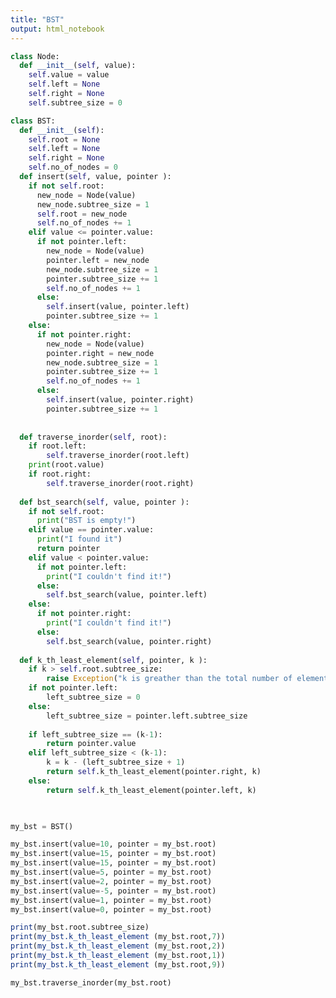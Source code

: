 ```yaml
---
title: "BST"
output: html_notebook
---
```


```python
class Node:
  def __init__(self, value):
    self.value = value
    self.left = None
    self.right = None
    self.subtree_size = 0
```


```python
class BST:
  def __init__(self):
    self.root = None
    self.left = None
    self.right = None
    self.no_of_nodes = 0
  def insert(self, value, pointer ):
    if not self.root:
      new_node = Node(value)
      new_node.subtree_size = 1
      self.root = new_node
      self.no_of_nodes += 1
    elif value <= pointer.value:
      if not pointer.left:
        new_node = Node(value)
        pointer.left = new_node
        new_node.subtree_size = 1
        pointer.subtree_size += 1
        self.no_of_nodes += 1
      else:
        self.insert(value, pointer.left)
        pointer.subtree_size += 1
    else:
      if not pointer.right:
        new_node = Node(value)
        pointer.right = new_node
        new_node.subtree_size = 1
        pointer.subtree_size += 1
        self.no_of_nodes += 1
      else:
        self.insert(value, pointer.right)
        pointer.subtree_size += 1
        
      
  def traverse_inorder(self, root):
    if root.left:
        self.traverse_inorder(root.left)
    print(root.value)
    if root.right:
        self.traverse_inorder(root.right)
        
  def bst_search(self, value, pointer ):
    if not self.root:
      print("BST is empty!")
    elif value == pointer.value:
      print("I found it")
      return pointer 
    elif value < pointer.value:
      if not pointer.left:
        print("I couldn't find it!")
      else:
        self.bst_search(value, pointer.left)
    else:
      if not pointer.right:
        print("I couldn't find it!")
      else:
        self.bst_search(value, pointer.right)        
        
  def k_th_least_element(self, pointer, k ):
    if k > self.root.subtree_size:
        raise Exception("k is greather than the total number of elements in the tree")
    if not pointer.left:
        left_subtree_size = 0
    else:
        left_subtree_size = pointer.left.subtree_size 
        
    if left_subtree_size == (k-1):
        return pointer.value
    elif left_subtree_size < (k-1):
        k = k - (left_subtree_size + 1) 
        return self.k_th_least_element(pointer.right, k)
    else: 
        return self.k_th_least_element(pointer.left, k)

    
```


```python
my_bst = BST()
```

```python
my_bst.insert(value=10, pointer = my_bst.root)
my_bst.insert(value=15, pointer = my_bst.root)
my_bst.insert(value=15, pointer = my_bst.root)
my_bst.insert(value=5, pointer = my_bst.root)
my_bst.insert(value=2, pointer = my_bst.root)
my_bst.insert(value=-5, pointer = my_bst.root)
my_bst.insert(value=1, pointer = my_bst.root)
my_bst.insert(value=0, pointer = my_bst.root)
```

```r
print(my_bst.root.subtree_size)
print(my_bst.k_th_least_element (my_bst.root,7))
print(my_bst.k_th_least_element (my_bst.root,2))
print(my_bst.k_th_least_element (my_bst.root,1))
print(my_bst.k_th_least_element (my_bst.root,9))
```

```python
my_bst.traverse_inorder(my_bst.root)
```




































































































